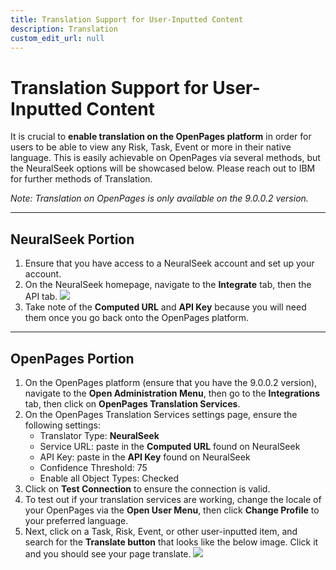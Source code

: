 ```yaml
---
title: Translation Support for User-Inputted Content
description: Translation
custom_edit_url: null
---
```


# Translation Support for User-Inputted Content

It is crucial to **enable translation on the OpenPages platform** in order for users to be able to view any Risk, Task, Event or more in their native language. This is easily achievable on OpenPages via several methods, but the NeuralSeek options will be showcased below. Please reach out to IBM for further methods of Translation.

_Note: Translation on OpenPages is only available on the 9.0.0.2 version._

---

## NeuralSeek Portion

1. Ensure that you have access to a NeuralSeek account and set up your account.
2. On the NeuralSeek homepage, navigate to the **Integrate** tab, then the API tab.
   ![](../../assets/screenshots/NS-API.png)
3. Take note of the **Computed URL** and **API Key** because you will need them once you go back onto the OpenPages platform.

---

## OpenPages Portion

1. On the OpenPages platform (ensure that you have the 9.0.0.2 version), navigate to the **Open Administration Menu**, then go to the **Integrations** tab, then click on **OpenPages Translation Services**.
2. On the OpenPages Translation Services settings page, ensure the following settings:
   - Translator Type: **NeuralSeek**
   - Service URL: paste in the **Computed URL** found on NeuralSeek
   - API Key: paste in the **API Key** found on NeuralSeek
   - Confidence Threshold: 75
   - Enable all Object Types: Checked
3. Click on **Test Connection** to ensure the connection is valid.
4. To test out if your translation services are working, change the locale of your OpenPages via the **Open User Menu**, then click **Change Profile** to your preferred language.
5. Next, click on a Task, Risk, Event, or other user-inputted item, and search for the **Translate button** that looks like the below image. Click it and you should see your page translate.
   ![](../../assets/screenshots/translate-button.png)
